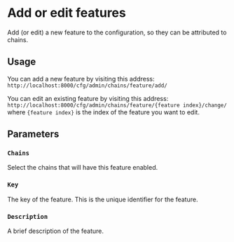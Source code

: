# Add or edit features

Add (or edit) a new feature to the configuration, so they can be attributed to chains.

## Usage

You can add a new feature by visiting this address: `http://localhost:8000/cfg/admin/chains/feature/add/`

You can edit an existing feature by visiting this address: `http://localhost:8000/cfg/admin/chains/feature/{feature index}/change/` where `{feature index}` is the index of the feature you want to edit.

## Parameters

### `Chains`

Select the chains that will have this feature enabled.

### `Key`

The key of the feature. This is the unique identifier for the feature.

### `Description`

A brief description of the feature.

